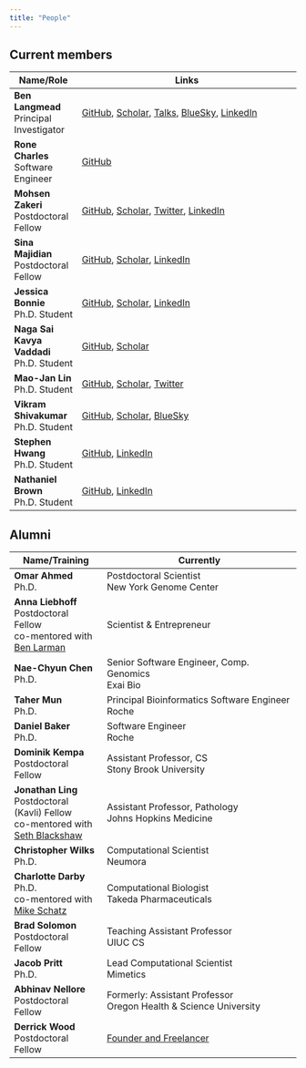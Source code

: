 ```yaml
---
title: "People"
---
```


## Current members

| Name/Role                                         | Links                                                                                                                                                                                                                                                                   |
|---------------------------------------------------|-------------------------------------------------------------------------------------------------------------------------------------------------------------------------------------------------------------------------------------------------------------------------------|
| **Ben Langmead** <br /> Principal Investigator    | [GitHub](https://github.com/BenLangmead),    [Scholar](https://scholar.google.com/citations?user=2JMaTKsAAAAJ&hl=en), [Talks](https://speakerdeck.com/benlangmead/), [BlueSky](https://bsky.app/profile/benlangmead.bsky.social), [LinkedIn](https://www.linkedin.com/in/benjaminlangmead/) |
| **Rone Charles** <br /> Software Engineer         | [GitHub](https://github.com/ch4rr0)                                                                                                                                                                                                                                     |
| **Mohsen Zakeri** <br /> Postdoctoral Fellow      | [GitHub](https://github.com/mohsenzakeri/),  [Scholar](https://scholar.google.com/citations?user=7I-mNqcAAAAJ&hl=en&oi=ao), [Twitter](https://twitter.com/MohsenZakeri1), [LinkedIn](https://www.linkedin.com/in/mohsen-zakeri-56017576/)                                |
| **Sina Majidian** <br /> Postdoctoral Fellow      | [GitHub](https://github.com/sinamajidian/),  [Scholar](https://scholar.google.com/citations?user=pgzi_1QAAAAJ&hl=en&oi=ao),                                               [LinkedIn](https://www.linkedin.com/in/sina-majidian/)                                |
| **Jessica Bonnie** <br /> Ph.D. Student           | [GitHub](https://github.com/jessicabonnie/), [Scholar](https://scholar.google.com/citations?user=mTTrb6MAAAAJ&hl=en&oi=ao), [LinkedIn](https://www.linkedin.com/in/jessicabonnie/)                                                                                      |
| **Naga Sai Kavya Vaddadi** <br /> Ph.D. Student   | [GitHub](https://github.com/kvaddad1),       [Scholar](https://scholar.google.com/citations?user=gcUPxzwAAAAJ&hl=en&oi=ao)                                                                                                                                                    |
| **Mao-Jan Lin** <br /> Ph.D. Student              | [GitHub](https://github.com/maojanlin),      [Scholar](https://scholar.google.com/citations?user=L_EVYB8AAAAJ&hl=en&oi=ao), [Twitter](https://twitter.com/MaoJanLin)                                                                                                         |
| **Vikram Shivakumar** <br /> Ph.D. Student        | [GitHub](https://github.com/vshiv18),        [Scholar](https://scholar.google.com/citations?user=LiuMoYgAAAAJ&hl=en),       [BlueSky](https://bsky.app/profile/vikramshivakumar.bsky.social)                                                                                 |
| **Stephen Hwang** <br /> Ph.D. Student            | [GitHub](https://github.com/StephenHwang),   [LinkedIn](https://www.linkedin.com/in/hwangjstephen/)                                                                                                                                                                       |
| **Nathaniel Brown** <br /> Ph.D. Student          | [GitHub](https://github.com/drnatebrown),    [LinkedIn](https://www.linkedin.com/in/nathaniel-brown-60b654171/)                                                                                                                                                            |

## Alumni

| Name/Training                                                                                                            | Currently                                                     |
|-----------------------|------------------------------------------------|
| **Omar Ahmed** <br /> Ph.D. | Postdoctoral Scientist <br /> New York Genome Center |
| **Anna Liebhoff** <br /> Postdoctoral Fellow <br /> co-mentored with [Ben Larman](https://labs.pathology.jhu.edu/larman/) | Scientist & Entrepreneur |
| **Nae-Chyun Chen** <br /> Ph.D. | Senior Software Engineer, Comp. Genomics <br /> Exai Bio |
| **Taher Mun** <br /> Ph.D.      | Principal Bioinformatics Software Engineer <br /> Roche  |
| **Daniel Baker** <br /> Ph.D.   | Software Engineer <br /> Roche              |
| **Dominik Kempa** <br /> Postdoctoral Fellow                                                                             | Assistant Professor, CS <br /> Stony Brook University         |
| **Jonathan Ling** <br /> Postdoctoral (Kavli) Fellow <br /> co-mentored with [Seth Blackshaw](https://blackshawlab.com/) | Assistant Professor, Pathology <br /> Johns Hopkins Medicine  |
| **Christopher Wilks** <br /> Ph.D.                                                                                       | Computational Scientist <br /> Neumora                        |
| **Charlotte Darby** <br /> Ph.D. <br /> co-mentored with [Mike Schatz](https://schatz-lab.org/)                          | Computational Biologist <br /> Takeda Pharmaceuticals         |
| **Brad Solomon** <br /> Postdoctoral Fellow                                                                              | Teaching Assistant Professor <br /> UIUC CS                   |
| **Jacob Pritt** <br /> Ph.D.                                                                                             | Lead Computational Scientist <br /> Mimetics            |
| **Abhinav Nellore** <br /> Postdoctoral Fellow                                                                           | Formerly: Assistant Professor <br /> Oregon Health & Science University |
| **Derrick Wood** <br /> Postdoctoral Fellow                                                                              | [Founder and Freelancer](https://www.linkedin.com/in/derrick-wood-phd/)                |